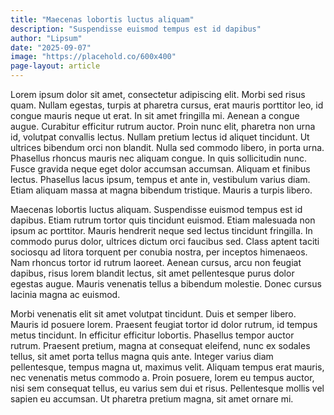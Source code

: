 ```yaml
---
title: "Maecenas lobortis luctus aliquam"
description: "Suspendisse euismod tempus est id dapibus"
author: "Lipsum"
date: "2025-09-07"
image: "https://placehold.co/600x400"
page-layout: article
---
```


Lorem ipsum dolor sit amet, consectetur adipiscing elit. Morbi sed risus quam. Nullam egestas, turpis at pharetra cursus, erat mauris porttitor leo, id congue mauris neque ut erat. In sit amet fringilla mi. Aenean a congue augue. Curabitur efficitur rutrum auctor. Proin nunc elit, pharetra non urna id, volutpat convallis lectus. Nullam pretium lectus id aliquet tincidunt. Ut ultrices bibendum orci non blandit. Nulla sed commodo libero, in porta urna. Phasellus rhoncus mauris nec aliquam congue. In quis sollicitudin nunc. Fusce gravida neque eget dolor accumsan accumsan. Aliquam et finibus lectus. Phasellus lacus ipsum, tempus et ante in, vestibulum varius diam. Etiam aliquam massa at magna bibendum tristique. Mauris a turpis libero.

Maecenas lobortis luctus aliquam. Suspendisse euismod tempus est id dapibus. Etiam rutrum tortor quis tincidunt euismod. Etiam malesuada non ipsum ac porttitor. Mauris hendrerit neque sed lectus tincidunt fringilla. In commodo purus dolor, ultrices dictum orci faucibus sed. Class aptent taciti sociosqu ad litora torquent per conubia nostra, per inceptos himenaeos. Nam rhoncus tortor id rutrum laoreet. Aenean cursus, arcu non feugiat dapibus, risus lorem blandit lectus, sit amet pellentesque purus dolor egestas augue. Mauris venenatis tellus a bibendum molestie. Donec cursus lacinia magna ac euismod.

Morbi venenatis elit sit amet volutpat tincidunt. Duis et semper libero. Mauris id posuere lorem. Praesent feugiat tortor id dolor rutrum, id tempus metus tincidunt. In efficitur efficitur lobortis. Phasellus tempor auctor rutrum. Praesent pretium, magna at consequat eleifend, nunc ex sodales tellus, sit amet porta tellus magna quis ante. Integer varius diam pellentesque, tempus magna ut, maximus velit. Aliquam tempus erat mauris, nec venenatis metus commodo a. Proin posuere, lorem eu tempus auctor, nisi sem consequat tellus, eu varius sem dui et risus. Pellentesque mollis vel sapien eu accumsan. Ut pharetra pretium magna, sit amet ornare mi.